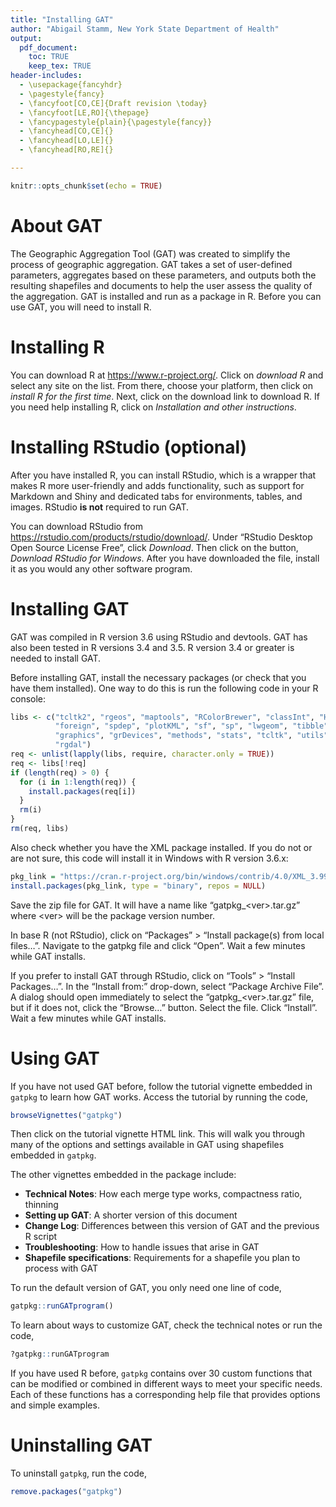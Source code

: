 ```yaml
---
title: "Installing GAT"
author: "Abigail Stamm, New York State Department of Health"
output: 
  pdf_document:
    toc: TRUE
    keep_tex: TRUE
header-includes:
  - \usepackage{fancyhdr}
  - \pagestyle{fancy}
  - \fancyfoot[CO,CE]{Draft revision \today}
  - \fancyfoot[LE,RO]{\thepage}
  - \fancypagestyle{plain}{\pagestyle{fancy}}
  - \fancyhead[CO,CE]{}
  - \fancyhead[LO,LE]{}
  - \fancyhead[RO,RE]{}

---
```


```r
knitr::opts_chunk$set(echo = TRUE)
```

# About GAT

The Geographic Aggregation Tool (GAT) was created to simplify the process of geographic aggregation. GAT takes a set of user-defined parameters, aggregates based on these parameters, and outputs both the resulting shapefiles and documents to help the user assess the quality of the aggregation. GAT is installed and run as a package in R. Before you can use GAT, you will need to install R.

# Installing R

You can download R at [https://www.r-project.org/](https://www.r-project.org/). Click on *download R* and select any site on the list. From there, choose your platform, then click on *install R for the first time*. Next, click on the download link to download R. If you need help installing R, click on *Installation and other instructions*.

# Installing RStudio (optional)

After you have installed R, you can install RStudio, which is a wrapper that makes R more user-friendly and adds functionality, such as support for Markdown and Shiny and dedicated tabs for environments, tables, and images. RStudio **is not** required to run GAT.

You can download RStudio from [https://rstudio.com/products/rstudio/download/](https://rstudio.com/products/rstudio/download/). Under "RStudio Desktop Open Source License Free", click *Download*. Then click on the button, *Download RStudio for Windows*. After you have downloaded the file, install it as you would any other software program.

# Installing GAT

GAT was compiled in R version 3.6 using RStudio and devtools. GAT has also been tested in R versions 3.4 and 3.5. R version 3.4 or greater is needed to install GAT.

Before installing GAT, install the necessary packages (or check that you have them installed). One way to do this is run the following code in your R console:

```r
libs <- c("tcltk2", "rgeos", "maptools", "RColorBrewer", "classInt", "Hmisc",
          "foreign", "spdep", "plotKML", "sf", "sp", "lwgeom", "tibble",
          "graphics", "grDevices", "methods", "stats", "tcltk", "utils", 
          "rgdal")
req <- unlist(lapply(libs, require, character.only = TRUE))
req <- libs[!req]
if (length(req) > 0) {
  for (i in 1:length(req)) {
    install.packages(req[i])
  }
  rm(i)
}
rm(req, libs)
```

Also check whether you have the XML package installed. If you do not or are not sure, this code will install it in Windows with R version 3.6.x:

```r
pkg_link = "https://cran.r-project.org/bin/windows/contrib/4.0/XML_3.99-0.5.zip"
install.packages(pkg_link, type = "binary", repos = NULL)
```

Save the zip file for GAT. It will have a name like "gatpkg_\<ver>.tar.gz" where \<ver> will be the package version number. 

In base R (not RStudio), click on "Packages" > "Install package(s) from local files...". Navigate to the gatpkg file and click "Open". Wait a few minutes while GAT installs.

If you prefer to install GAT through RStudio, click on "Tools" > "Install Packages...". In the "Install from:" drop-down, select "Package Archive File". A dialog should open immediately to select the "gatpkg_\<ver>.tar.gz" file, but if it does not, click the "Browse..." button. Select the file. Click "Install". Wait a few minutes while GAT installs.

# Using GAT

If you have not used GAT before, follow the tutorial vignette embedded in `gatpkg` to learn how GAT works. Access the tutorial by running the code,

```r
browseVignettes("gatpkg")

```

Then click on the tutorial vignette HTML link. This will walk you through many of the options and settings available in GAT using shapefiles embedded in `gatpkg`.

The other vignettes embedded in the package include:

* **Technical Notes**: How each merge type works, compactness ratio, thinning
* **Setting up GAT**: A shorter version of this document
* **Change Log**: Differences between this version of GAT and the previous R script
* **Troubleshooting**: How to handle issues that arise in GAT
* **Shapefile specifications**: Requirements for a shapefile you plan to process with GAT

To run the default version of GAT, you only need one line of code, 

```r
gatpkg::runGATprogram()

```

To learn about ways to customize GAT, check the technical notes or run the code, 

```r
?gatpkg::runGATprogram

```


If you have used R before, `gatpkg` contains over 30 custom functions that can be modified or combined in different ways to meet your specific needs. Each of these functions has a corresponding help file that provides options and simple examples.

# Uninstalling GAT


To uninstall `gatpkg`, run the code, 
```r
remove.packages("gatpkg")

```







